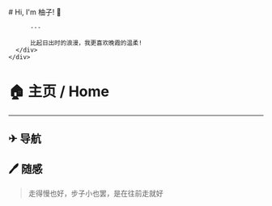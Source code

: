 
<BaseLayout title="主页">
  <BaseCard title="Home">
    <div class="flex">
      <div class="p-6">
          # Hi, I'm 柚子! 👋

          ---
          
          比起日出时的浪漫，我更喜欢晚霞的温柔!
      </div>
    </div>

  </BaseCard>

  <BaseCard title="Home" image="/home.webp">

# 🏠 主页 / Home
---

## ✈ 导航

<div class="grid grid-cols-2 gap-4">
  <LinkCard
    title="博客"
    desc="看到一些有趣的东西"
    url="/blog"
    target = "_self"
  />
  <LinkCard
    title="项目"
    desc="想法的实现"
    url="/project"
    target = "_self"
  />
  <LinkCard
    title="关于"
    desc="关于我和网站"
    url="/about"
    target = "_self"
  />
  <LinkCard
    title="友链"
    desc="有趣的人"
    url="/friend"
    target = "_self"
  />
</div>


## 🖊 随感

> 走得慢也好，步子小也罢，是在往前走就好


  </BaseCard>
</BaseLayout>
